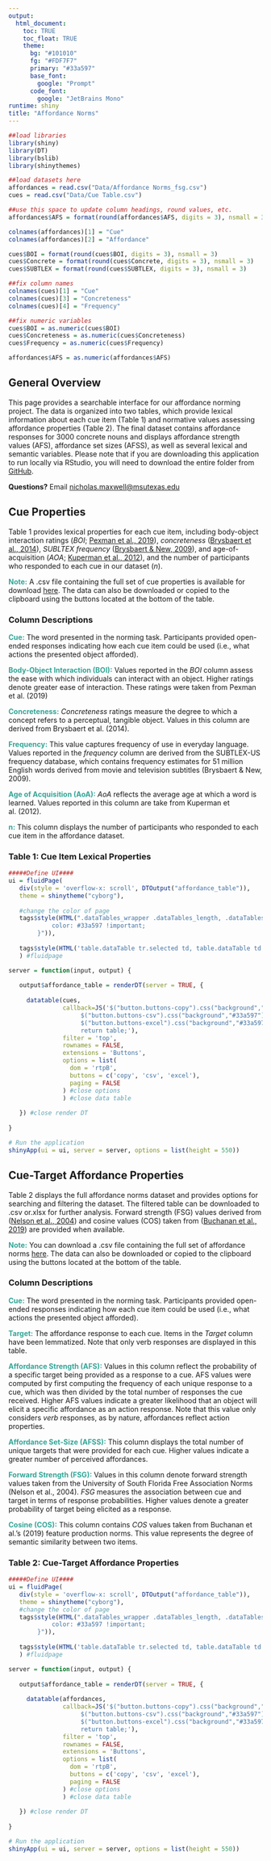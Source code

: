 ```yaml
---
output:
  html_document:
    toc: TRUE
    toc_float: TRUE
    theme:
      bg: "#101010"
      fg: "#FDF7F7"
      primary: "#33a597"
      base_font:
        google: "Prompt"
      code_font:
        google: "JetBrains Mono"
runtime: shiny
title: "Affordance Norms"
---
```

<p>

```r
##load libraries
library(shiny)
library(DT)
library(bslib)
library(shinythemes)

##load datasets here
affordances = read.csv("Data/Affordance Norms_fsg.csv")
cues = read.csv("Data/Cue Table.csv")

##use this space to update column headings, round values, etc.
affordances$AFS = format(round(affordances$AFS, digits = 3), nsmall = 3)

colnames(affordances)[1] = "Cue"
colnames(affordances)[2] = "Affordance"

cues$BOI = format(round(cues$BOI, digits = 3), nsmall = 3)
cues$Concrete = format(round(cues$Concrete, digits = 3), nsmall = 3)
cues$SUBTLEX = format(round(cues$SUBTLEX, digits = 3), nsmall = 3)

##fix column names
colnames(cues)[1] = "Cue"
colnames(cues)[3] = "Concreteness"
colnames(cues)[4] = "Frequency"

##fix numeric variables
cues$BOI = as.numeric(cues$BOI)
cues$Concreteness = as.numeric(cues$Concreteness)
cues$Frequency = as.numeric(cues$Frequency)

affordances$AFS = as.numeric(affordances$AFS)

```


## General Overview

This page provides a searchable interface for our affordance norming project. The data is organized into two tables, which provide lexical information about each cue item (Table 1) and normative values assessing affordance properties (Table 2). The final dataset contains affordance responses for 3000 concrete nouns and displays affordance strength values (AFS), affordance set sizes (AFSS), as well as several lexical and semantic variables. Please note that if you are downloading this application to run locally via RStudio, you will need to download the entire folder from [GitHub](https://github.com/npm27/Affordance-Shiny). 

**Questions?** Email <nicholas.maxwell@msutexas.edu>

## Cue Properties

Table 1 provides lexical properties for each cue item, including body-object interaction ratings (*BOI*; [Pexman et al., 2019](https://link.springer.com/article/10.3758/s13428-018-1171-z)), *concreteness* ([Brysbaert et al., 2014](https://link.springer.com/article/10.3758/s13428-013-0403-5)), *SUBLTEX frequency* ([Brysbaert & New, 2009](https://link.springer.com/article/10.3758/BRM.41.4.977)), and age-of-acquisition (*AOA*; [Kuperman et al., 2012](https://link.springer.com/article/10.3758/s13428-012-0210-4)), and the number of participants who responded to each cue in our dataset (*n*).

<span style="color:#33a597">**Note:**</span> A .csv file containing the full set of cue properties is available for download [here](https://github.com/npm27/Affordance-Shiny/blob/main/Cue%20Table.csv). The data can also be downloaded or copied to the clipboard using the buttons located at the bottom of the table.

### Column Descriptions

<span style="color:#33a597">**Cue:**</span> The word presented in the norming task. Participants provided open-ended responses indicating how each cue item could be used (i.e., what actions the presented object afforded).

<span style="color:#33a597">**Body-Object Interaction (BOI):**</span> Values reported in the *BOI* column assess the ease with which individuals can interact with an object. Higher ratings denote greater ease of interaction. These ratings were taken from Pexman et al. (2019)

<span style="color:#33a597">**Concreteness:**</span> *Concreteness* ratings measure the degree to which a concept refers to a perceptual, tangible object. Values in this column are derived from Brysbaert et al. (2014).

<span style="color:#33a597">**Frequency:**</span> This value captures frequency of use in everyday language. Values reported in the *frequency* column are derived from the SUBTLEX-US frequency database, which contains frequency estimates for 51 million English words derived from movie and television subtitles (Brysbaert & New, 2009).

<span style="color:#33a597">**Age of Acquisition (AoA):**</span> *AoA* reflects the average age at which a word is learned. Values reported in this column are take from Kuperman et al. (2012).

<span style="color:#33a597">**n:**</span> This column displays the number of participants who responded to each cue item in the affordance dataset.

### Table 1: Cue Item Lexical Properties {#table1}

```r
#####Define UI####
ui = fluidPage(
   div(style = 'overflow-x: scroll', DTOutput("affordance_table")),
   theme = shinytheme("cyborg"),
   
   #change the color of page 
   tags$style(HTML(".dataTables_wrapper .dataTables_length, .dataTables_wrapper .dataTables_filter, .dataTables_wrapper    .dataTables_info, .dataTables_wrapper .dataTables_processing,.dataTables_wrapper .dataTables_paginate .paginate_button, .dataTables_wrapper .dataTables_paginate .paginate_button.disabled {
            color: #33a597 !important;
        }")),
   
   tags$style(HTML('table.dataTable tr.selected td, table.dataTable td.selected {background-color: #33a597 !important;}')),
   ) #fluidpage

server = function(input, output) {
   
   output$affordance_table = renderDT(server = TRUE, {
     
     datatable(cues,
               callback=JS('$("button.buttons-copy").css("background","#33a597"); 
                    $("button.buttons-csv").css("background","#33a597");
                    $("button.buttons-excel").css("background","#33a597");
                    return table;'),
               filter = 'top',
               rownames = FALSE,
               extensions = 'Buttons',
               options = list(
                 dom = 'rtpB',
                 buttons = c('copy', 'csv', 'excel'),
                 paging = FALSE
               ) #close options
               ) #close data table 
     
   }) #close render DT
      
}

# Run the application 
shinyApp(ui = ui, server = server, options = list(height = 550))
```



## Cue-Target Affordance Properties

Table 2 displays the full affordance norms dataset and provides options for searching and filtering the dataset. The filtered table can be downloaded to .csv or.xlsx for further analysis. Forward strength (FSG) values derived from ([Nelson et al., 2004](https://link.springer.com/article/10.3758/BF03195588)) and cosine values (COS) taken from ([Buchanan et al., 2019](https://link.springer.com/article/10.3758/s13428-019-01243-z)) are provided when available.

<span style="color:#33a597">**Note:**</span> You can download a .csv file containing the full set of affordance norms [here](https://github.com/npm27/Affordance-Norms/blob/main/4%20Analyses/R/Affordance%20Norms.csv). The data can also be downloaded or copied to the clipboard using the buttons located at the bottom of the table.

### Column Descriptions

<span style="color:#33a597">**Cue:**</span> The word presented in the norming task. Participants provided open-ended responses indicating how each cue item could be used (i.e., what actions the presented object afforded).

<span style="color:#33a597">**Target:**</span> The affordance response to each cue. Items in the *Target* column have been lemmatized. Note that only verb responses are displayed in this table.

<span style="color:#33a597">**Affordance Strength (AFS):**</span> Values in this column reflect the probability of a specific target being provided as a response to a cue. AFS values were computed by first computing the frequency of each unique response to a cue, which was then divided by the total number of responses the cue received. Higher AFS values indicate a greater likelihood that an object will elicit a specific affordance as an action response. Note that this value only considers *verb* responses, as by nature, affordances reflect action properties.

<span style="color:#33a597">**Affordance Set-Size (AFSS):**</span> This column displays the total number of unique targets that were provided for each cue. Higher values indicate a greater number of perceived affordances.

<span style="color:#33a597">**Forward Strength (FSG):**</span> Values in this column denote forward strength values taken from the University of South Florida Free Association Norms (Nelson et al., 2004). *FSG* measures the association between cue and target in terms of response probabilities. Higher values denote a greater probability of target being elicited as a response.

<span style="color:#33a597">**Cosine (COS):**</span> This column contains *COS* values taken from Buchanan et al.'s (2019) feature production norms. This value represents the degree of semantic similarity between two items.

### Table 2: Cue-Target Affordance Properties {#table2}

```r
#####Define UI####
ui = fluidPage(
   div(style = 'overflow-x: scroll', DTOutput("affordance_table")),
   theme = shinytheme("cyborg"),
   #change the color of page 
   tags$style(HTML(".dataTables_wrapper .dataTables_length, .dataTables_wrapper .dataTables_filter, .dataTables_wrapper    .dataTables_info, .dataTables_wrapper .dataTables_processing,.dataTables_wrapper .dataTables_paginate .paginate_button, .dataTables_wrapper .dataTables_paginate .paginate_button.disabled {
            color: #33a597 !important;
        }")),
   
   tags$style(HTML('table.dataTable tr.selected td, table.dataTable td.selected {background-color: #33a597 !important;}')),
   ) #fluidpage

server = function(input, output) {
   
   output$affordance_table = renderDT(server = TRUE, {
     
     datatable(affordances, 
               callback=JS('$("button.buttons-copy").css("background","#33a597"); 
                    $("button.buttons-csv").css("background","#33a597");
                    $("button.buttons-excel").css("background","#33a597");
                    return table;'),
               filter = 'top',
               rownames = FALSE,
               extensions = 'Buttons',
               options = list(
                 dom = 'rtpB',
                 buttons = c('copy', 'csv', 'excel'),
                 paging = FALSE
               ) #close options
               ) #close data table 
     
   }) #close render DT
      
}

# Run the application 
shinyApp(ui = ui, server = server, options = list(height = 550))
```



